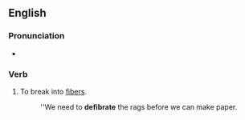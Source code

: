 ==English==

===Pronunciation===
* {{a|UK}} {{IPA|/diːfaɪˈbɹeɪt/|lang=en}}

===Verb===
{{en-verb|defibrat}}

# To break into [[fiber]]s.
#:''We need to '''defibrate''' the rags before we can make paper.